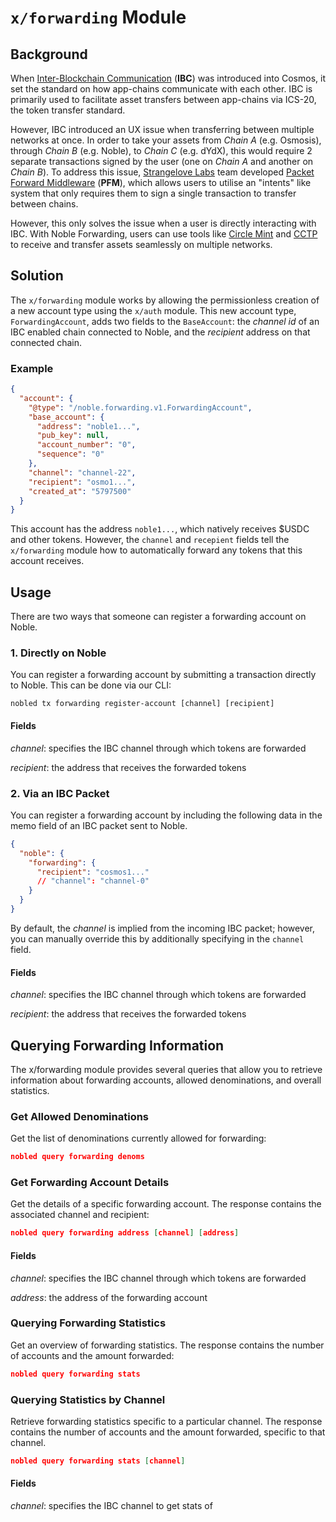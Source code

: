 # `x/forwarding` Module

## Background

When [Inter-Blockchain Communication][ibc] (**IBC**) was introduced into Cosmos, it set the standard on how app-chains communicate with each other. IBC is primarily used to facilitate asset transfers between app-chains via ICS-20, the token transfer standard.

However, IBC introduced an UX issue when transferring between multiple networks at once. In order to take your assets from *Chain A* (e.g. Osmosis), through *Chain B* (e.g. Noble), to *Chain C* (e.g. dYdX), this would require 2 separate transactions signed by the user (one on *Chain A* and another on *Chain B*). To address this issue, [Strangelove Labs][strangelove] team developed [Packet Forward Middleware][pfm] (**PFM**), which allows users to utilise an "intents" like system that only requires them to sign a single transaction to transfer between chains.

However, this only solves the issue when a user is directly interacting with IBC. With Noble Forwarding, users can use tools like [Circle Mint][mint] and [CCTP][cctp] to receive and transfer assets seamlessly on multiple networks.

## Solution

The `x/forwarding` module works by allowing the permissionless creation of a new account type using the `x/auth` module. This new account type, `ForwardingAccount`, adds two fields to the `BaseAccount`: the *channel id* of an IBC enabled chain connected to Noble, and the *recipient* address on that connected chain.

### Example

```json
{
  "account": {
    "@type": "/noble.forwarding.v1.ForwardingAccount",
    "base_account": {
      "address": "noble1...",
      "pub_key": null,
      "account_number": "0",
      "sequence": "0"
    },
    "channel": "channel-22",
    "recipient": "osmo1...",
    "created_at": "5797500"
  }
}
```

This account has the address `noble1...`, which natively receives $USDC and other tokens. However, the `channel` and `recepient` fields tell the `x/forwarding` module how to automatically forward any tokens that this account receives.

## Usage

There are two ways that someone can register a forwarding account on Noble.

### 1. Directly on Noble

You can register a forwarding account by submitting a transaction directly to Noble. This can be done via our CLI:

```shell
nobled tx forwarding register-account [channel] [recipient]
```

#### Fields

*channel*: specifies the IBC channel through which tokens are forwarded

*recipient*: the address that receives the forwarded tokens

### 2. Via an IBC Packet

You can register a forwarding account by including the following data in the memo field of an IBC packet sent to Noble.

```json
{
  "noble": {
    "forwarding": {
      "recipient": "cosmos1..."
      // "channel": "channel-0"
    }
  }
}
```

By default, the *channel* is implied from the incoming IBC packet; however, you can manually override this by additionally specifying in the `channel` field.

#### Fields

*channel*: specifies the IBC channel through which tokens are forwarded

*recipient*: the address that receives the forwarded tokens

## Querying Forwarding Information

The x/forwarding module provides several queries that allow you to retrieve information about forwarding accounts, allowed denominations, and overall statistics.

### Get Allowed Denominations

Get the list of denominations currently allowed for forwarding:

```json
nobled query forwarding denoms
```

### Get Forwarding Account Details

Get the details of a specific forwarding account. The response contains the associated channel and recipient:

```json
nobled query forwarding address [channel] [address]
```

#### Fields

*channel*: specifies the IBC channel through which tokens are forwarded

*address*: the address of the forwarding account

### Querying Forwarding Statistics

Get an overview of forwarding statistics. The response contains the number of accounts and the amount forwarded:

```json
nobled query forwarding stats
```

### Querying Statistics by Channel

Retrieve forwarding statistics specific to a particular channel. The response contains the number of accounts and the amount forwarded, specific to that channel.

```json
nobled query forwarding stats [channel]
```

#### Fields

*channel*: specifies the IBC channel to get stats of

[cctp]: https://www.circle.com/en/cross-chain-transfer-protocol
[channel]: https://github.com/cosmos/chain-registry/blob/master/testnets/_IBC/nobletestnet-osmosistestnet.json
[ibc]: https://www.ibcprotocol.dev/
[mint]: https://www.circle.com/en/circle-mint
[pfm]: https://github.com/cosmos/ibc-apps/tree/main/middleware/packet-forward-middleware
[strangelove]: https://strange.love/
